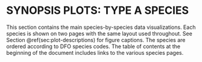 # SYNOPSIS PLOTS: TYPE A SPECIES {#sec:synopsis-plots-A}

This section contains the main species-by-species data visualizations. Each
species is shown on two pages with the same layout used throughout. See
Section \@ref(sec:plot-descriptions) for figure captions. The species are ordered
according to DFO species codes.
The table of contents at the beginning of the document includes links to the
various species pages.
